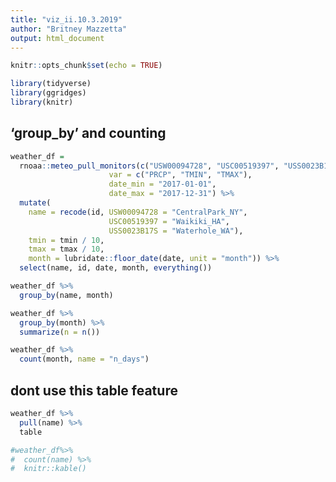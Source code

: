 ```yaml
---
title: "viz_ii.10.3.2019"
author: "Britney Mazzetta"
output: html_document
---
```


```r
knitr::opts_chunk$set(echo = TRUE)

library(tidyverse)
library(ggridges)
library(knitr)

```

## 'group_by' and counting

```r
weather_df = 
  rnoaa::meteo_pull_monitors(c("USW00094728", "USC00519397", "USS0023B17S"),
                      var = c("PRCP", "TMIN", "TMAX"), 
                      date_min = "2017-01-01",
                      date_max = "2017-12-31") %>%
  mutate(
    name = recode(id, USW00094728 = "CentralPark_NY", 
                      USC00519397 = "Waikiki_HA",
                      USS0023B17S = "Waterhole_WA"),
    tmin = tmin / 10,
    tmax = tmax / 10,
    month = lubridate::floor_date(date, unit = "month")) %>%
  select(name, id, date, month, everything())
```

```r

weather_df %>%
  group_by(name, month)

```
```r
weather_df %>%
  group_by(month) %>%
  summarize(n = n())
```

```r
weather_df %>%
  count(month, name = "n_days")
```

## dont use this table feature

```r
weather_df %>%
  pull(name) %>% 
  table
```

```r
#weather_df%>%
#  count(name) %>%
#  knitr::kable()
```


